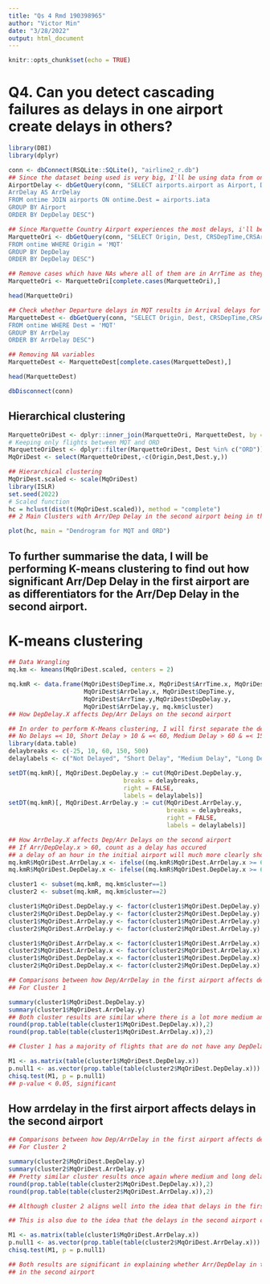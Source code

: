 ```yaml
---
title: "Qs 4 Rmd 190398965"
author: "Victor Min"
date: "3/28/2022"
output: html_document
---
```


```r
knitr::opts_chunk$set(echo = TRUE)
```
# Q4. Can you detect cascading failures as delays in one airport create delays in others?

```r
library(DBI)
library(dplyr)

conn <- dbConnect(RSQLite::SQLite(), "airline2_r.db")
## Since the dataset being used is very big, I'll be using data from only two airports refercing the flights between them 
AirportDelay <- dbGetQuery(conn, "SELECT airports.airport as Airport, DepDelay AS DepDelay, 
ArrDelay AS ArrDelay
FROM ontime JOIN airports ON ontime.Dest = airports.iata
GROUP BY Airport
ORDER BY DepDelay DESC")

## Since Marquette Country Airport experiences the most delays, i'll be focusing on this airport
MarquetteOri <- dbGetQuery(conn, "SELECT Origin, Dest, CRSDepTime,CRSArrTime, DepTime, ArrTime, DepDelay, ArrDelay
FROM ontime WHERE Origin = 'MQT'
GROUP BY DepDelay
ORDER BY DepDelay DESC")

## Remove cases which have NAs where all of them are in ArrTime as they likely representing flights that have diverted
MarquetteOri <- MarquetteOri[complete.cases(MarquetteOri),]

head(MarquetteOri)

## Check whether Departure delays in MQT results in Arrival delays for Dest
MarquetteDest <- dbGetQuery(conn, "SELECT Origin, Dest, CRSDepTime,CRSArrTime, DepTime, ArrTime, DepDelay, ArrDelay
FROM ontime WHERE Dest = 'MQT'
GROUP BY ArrDelay
ORDER BY ArrDelay DESC")

## Removing NA variables
MarquetteDest <- MarquetteDest[complete.cases(MarquetteDest),]

head(MarquetteDest)

dbDisconnect(conn)
```
## Hierarchical clustering

```r
MarquetteOriDest <- dplyr::inner_join(MarquetteOri, MarquetteDest, by = c("Dest"="Origin"))
# Keeping only flights between MQT and ORD
MarquetteOriDest <- dplyr::filter(MarquetteOriDest, Dest %in% c("ORD"))
MqOriDest <- select(MarquetteOriDest,-c(Origin,Dest,Dest.y,))

## Hierarchical clustering
MqOriDest.scaled <- scale(MqOriDest)
library(ISLR)
set.seed(2022)
# Scaled function
hc = hclust(dist(t(MqOriDest.scaled)), method = "complete")
## 2 Main Clusters with Arr/Dep Delay in the second airport being in the same cluster Arr/Dep Delay in the first airport

```

```r
plot(hc, main = "Dendrogram for MQT and ORD")
```

## To further summarise the data, I will be performing K-means clustering to find out how significant Arr/Dep Delay in the first airport are as differentiators for the Arr/Dep Delay in the second airport.

# K-means clustering

```r
## Data Wrangling
mq.km <- kmeans(MqOriDest.scaled, centers = 2)

mq.kmR <- data.frame(MqOriDest$DepTime.x, MqOriDest$ArrTime.x, MqOriDest$DepDelay.x,
                     MqOriDest$ArrDelay.x, MqOriDest$DepTime.y,
                     MqOriDest$ArrTime.y,MqOriDest$DepDelay.y, 
                     MqOriDest$ArrDelay.y, mq.km$cluster)
## How DepDelay.X affects Dep/Arr Delays on the second airport

## In order to perform K-Means clustering, I will first separate the delays in differing groups in terms of how long the delay is
## No Delays =< 10, Short Delay > 10 & =< 60, Medium Delay > 60 & =< 150, Long Delay > 150
library(data.table)
delaybreaks <- c(-25, 10, 60, 150, 500)
delaylabels <- c("Not Delayed", "Short Delay", "Medium Delay", "Long Delay")

setDT(mq.kmR)[, MqOriDest.DepDelay.y := cut(MqOriDest.DepDelay.y, 
                                breaks = delaybreaks, 
                                right = FALSE, 
                                labels = delaylabels)]
setDT(mq.kmR)[, MqOriDest.ArrDelay.y := cut(MqOriDest.ArrDelay.y, 
                                            breaks = delaybreaks, 
                                            right = FALSE, 
                                            labels = delaylabels)]

## How ArrDelay.X affects Dep/Arr Delays on the second airport
## If Arr/DepDelay.x > 60, count as a delay has occured
## a delay of an hour in the initial airport will much more clearly showcase cascading delays for flights following after it
mq.kmR$MqOriDest.ArrDelay.x <- ifelse((mq.kmR$MqOriDest.ArrDelay.x >= 60) , 'Delayed', 'Not Delayed')
mq.kmR$MqOriDest.DepDelay.x <- ifelse((mq.kmR$MqOriDest.DepDelay.x >= 60) , 'Delayed', 'Not Delayed')

cluster1 <- subset(mq.kmR, mq.km$cluster==1)
cluster2 <- subset(mq.kmR, mq.km$cluster==2)

cluster1$MqOriDest.DepDelay.y <- factor(cluster1$MqOriDest.DepDelay.y)
cluster2$MqOriDest.DepDelay.y <- factor(cluster2$MqOriDest.DepDelay.y)
cluster1$MqOriDest.ArrDelay.y <- factor(cluster1$MqOriDest.ArrDelay.y)
cluster2$MqOriDest.ArrDelay.y <- factor(cluster2$MqOriDest.ArrDelay.y)

cluster1$MqOriDest.ArrDelay.x <- factor(cluster1$MqOriDest.ArrDelay.x)
cluster2$MqOriDest.ArrDelay.x <- factor(cluster2$MqOriDest.ArrDelay.x)
cluster1$MqOriDest.DepDelay.x <- factor(cluster1$MqOriDest.DepDelay.x)
cluster2$MqOriDest.DepDelay.x <- factor(cluster2$MqOriDest.DepDelay.x)
```

```r
## Comparisons between how Dep/ArrDelay in the first airport affects delays in the second airport
## For Cluster 1

summary(cluster1$MqOriDest.DepDelay.y)
summary(cluster1$MqOriDest.ArrDelay.y)
## Both cluster results are similar where there is a lot more medium and long delays
round(prop.table(table(cluster1$MqOriDest.DepDelay.x)),2)
round(prop.table(table(cluster1$MqOriDest.ArrDelay.x)),2)

## Cluster 1 has a majority of flights that are do not have any DepDelay in the first airport however it still resulted in there being a lot of medium and long delays in the second airport which would mean that DepDelays in the first airport does not necessarily lead to cascading delays

M1 <- as.matrix(table(cluster1$MqOriDest.DepDelay.x))
p.null1 <- as.vector(prop.table(table(cluster2$MqOriDest.DepDelay.x)))
chisq.test(M1, p = p.null1)
## p-value < 0.05, significant
```

## How arrdelay in the first airport affects delays in the second airport

```r
## Comparisons between how Dep/ArrDelay in the first airport affects delays in the second airport
## For Cluster 2

summary(cluster2$MqOriDest.DepDelay.y)
summary(cluster2$MqOriDest.ArrDelay.y)
## Pretty similar cluster results once again where medium and long delays are a lot more common
round(prop.table(table(cluster2$MqOriDest.DepDelay.x)),2)
round(prop.table(table(cluster2$MqOriDest.ArrDelay.x)),2)

## Although cluster 2 aligns well into the idea that delays in the first airport can result in cascading delays, it does not help cluster 1's case hence i will be leaning more into the idea that you cannot detect cascading delays whereby delays in one airport creates delays in others at least that is the case for flights between MQT and ORD.

## This is also due to the idea that the delays in the second airport could be a result of other various third-party interference as compared to being a correlation to delays in the initial airport.

M1 <- as.matrix(table(cluster1$MqOriDest.ArrDelay.x))
p.null1 <- as.vector(prop.table(table(cluster2$MqOriDest.ArrDelay.x)))
chisq.test(M1, p = p.null1)

## Both results are significant in explaining whether Arr/DepDelay in the first airport affects delays
## in the second airport
```
